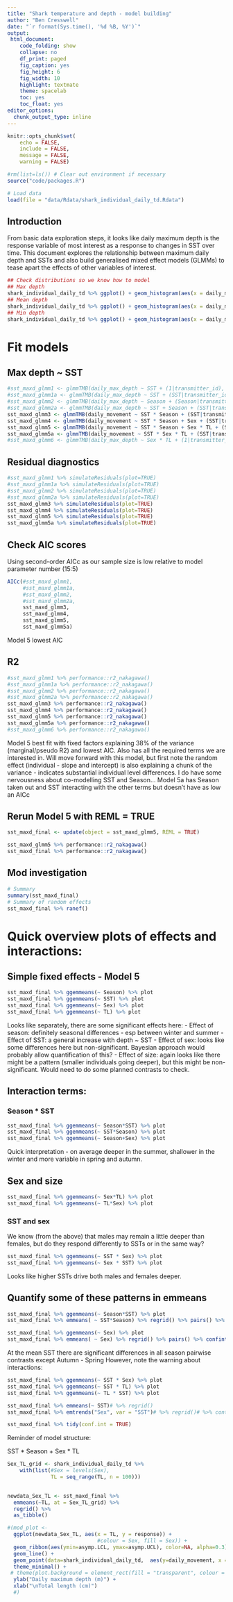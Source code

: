 ```yaml
---
title: "Shark temperature and depth - model building"
author: "Ben Cresswell"
date: "`r format(Sys.time(), '%d %B, %Y')`"
output: 
 html_document:
    code_folding: show
    collapse: no
    df_print: paged
    fig_caption: yes
    fig_height: 6
    fig_width: 10
    highlight: textmate
    theme: spacelab
    toc: yes
    toc_float: yes
editor_options: 
  chunk_output_type: inline
---
```



```r
knitr::opts_chunk$set(
	echo = FALSE,
	include = FALSE,
	message = FALSE,
	warning = FALSE)
```


```r
#rm(list=ls()) # Clear out environment if necessary
source("code/packages.R")
```


```r
# Load data
load(file = "data/Rdata/shark_individual_daily_td.Rdata")
```


## Introduction

From basic data exploration steps, it looks like daily maximum depth is the response variable of most interest as a response to changes in SST over time. This document explores the relationship between maximum daily depth and SSTs and also build generalised mixed effect models (GLMMs) to tease apart the effects of other variables of interest.


```r
## Check distributions so we know how to model
## Max depth
shark_individual_daily_td %>% ggplot() + geom_histogram(aes(x = daily_max_depth))
## Mean depth
shark_individual_daily_td %>% ggplot() + geom_histogram(aes(x = daily_mean_depth))
## Min depth
shark_individual_daily_td %>% ggplot() + geom_histogram(aes(x = daily_max_depth))
```




# Fit models


## Max depth ~ SST
```r
#sst_maxd_glmm1 <- glmmTMB(daily_max_depth ~ SST + (1|transmitter_id), data = shark_individual_daily_td, family = tweedie(), REML = FALSE) # Too simple (only random slope)
#sst_maxd_glmm1a <- glmmTMB(daily_max_depth ~ SST + (SST|transmitter_id), data = shark_individual_daily_td, family = tweedie(), REML = FALSE) # Too simple? Gets at the SST story though
#sst_maxd_glmm2 <- glmmTMB(daily_max_depth ~ Season + (Season|transmitter_id), data = shark_individual_daily_td, family = tweedie(), REML = FALSE) # Too simple - def needs SST in there
#sst_maxd_glmm2a <- glmmTMB(daily_max_depth ~ SST + Season + (SST|transmitter_id), data = shark_individual_daily_td, family = tweedie(), REML = FALSE) # Too simple - need SST * season
sst_maxd_glmm3 <- glmmTMB(daily_movement ~ SST * Season + (SST|transmitter_id), data = shark_individual_daily_td, family = tweedie(), REML = FALSE)
sst_maxd_glmm4 <- glmmTMB(daily_movement ~ SST * Season + Sex + (SST|transmitter_id), data = shark_individual_daily_td, family = tweedie(), REML = FALSE)
sst_maxd_glmm5 <- glmmTMB(daily_movement ~ SST * Season + Sex * TL + (SST|transmitter_id), data = shark_individual_daily_td, family = tweedie(), REML = FALSE)
sst_maxd_glmm5a <- glmmTMB(daily_movement ~ SST * Sex * TL + (SST|transmitter_id), data = shark_individual_daily_td, family = tweedie(), REML = FALSE)
#sst_maxd_glmm6 <- glmmTMB(daily_max_depth ~ Sex * TL + (1|transmitter_id), data = shark_individual_daily_td, family = tweedie(), REML = FALSE)

```

## Residual diagnostics
```r
#sst_maxd_glmm1 %>% simulateResiduals(plot=TRUE)
#sst_maxd_glmm1a %>% simulateResiduals(plot=TRUE)
#sst_maxd_glmm2 %>% simulateResiduals(plot=TRUE)
#sst_maxd_glmm2a %>% simulateResiduals(plot=TRUE)
sst_maxd_glmm3 %>% simulateResiduals(plot=TRUE)
sst_maxd_glmm4 %>% simulateResiduals(plot=TRUE)
sst_maxd_glmm5 %>% simulateResiduals(plot=TRUE)
sst_maxd_glmm5a %>% simulateResiduals(plot=TRUE)
```
## Check AIC scores
Using second-order AICc as our sample size is low relative to model parameter number (15:5)
```r
AICc(#sst_maxd_glmm1, 
     #sst_maxd_glmm1a, 
     #sst_maxd_glmm2, 
     #sst_maxd_glmm2a, 
     sst_maxd_glmm3, 
     sst_maxd_glmm4, 
     sst_maxd_glmm5, 
     sst_maxd_glmm5a)
```
Model 5 lowest AIC

## R2
```r
#sst_maxd_glmm1 %>% performance::r2_nakagawa()
#sst_maxd_glmm1a %>% performance::r2_nakagawa()
#sst_maxd_glmm2 %>% performance::r2_nakagawa()
#sst_maxd_glmm2a %>% performance::r2_nakagawa()
sst_maxd_glmm3 %>% performance::r2_nakagawa()
sst_maxd_glmm4 %>% performance::r2_nakagawa()
sst_maxd_glmm5 %>% performance::r2_nakagawa()
sst_maxd_glmm5a %>% performance::r2_nakagawa()
#sst_maxd_glmm6 %>% performance::r2_nakagawa()
```
Model 5 best fit with fixed factors explaining 38% of the variance (marginal/pseudo R2) and lowest AIC. Also has all the required terms we are interested in. Will move forward with this model, but first note the random effect (individual - slope and intercept) is also explaining a chunk of the variance - indicates substantial individual level differences. I do have some nervousness about co-modelling SST and Season... Model 5a has Season taken out and SST interacting with the other terms but doesn't have as low an AICc

## Rerun Model 5 with REML = TRUE
```r
sst_maxd_final <- update(object = sst_maxd_glmm5, REML = TRUE)
```

```r
sst_maxd_glmm5 %>% performance::r2_nakagawa()
sst_maxd_final %>% performance::r2_nakagawa()

```

## Mod investigation
```r
# Summary
summary(sst_maxd_final)
# Summary of random effects
sst_maxd_final %>% ranef()

```


# Quick overview plots of effects and interactions:

## Simple fixed effects - Model 5
```r
sst_maxd_final %>% ggemmeans(~ Season) %>% plot
sst_maxd_final %>% ggemmeans(~ SST) %>% plot
sst_maxd_final %>% ggemmeans(~ Sex) %>% plot
sst_maxd_final %>% ggemmeans(~ TL) %>% plot
```
Looks like separately, there are some significant effects here:
- Effect of season: definitely seasonal differences - esp between winter and summer
- Effect of SST: a general increase with depth ~ SST
- Effect of sex: looks like some differences here but non-significant. Bayesian approach would probably allow quantification of this?
- Effect of size: again looks like there might be a pattern (smaller individuals going deeper), but this might be non-significant. Would need to do some planned contrasts to check.


## Interaction terms:

### Season * SST
```r
sst_maxd_final %>% ggemmeans(~ Season*SST) %>% plot
sst_maxd_final %>% ggemmeans(~ SST*Season) %>% plot
sst_maxd_final %>% ggemmeans(~ Season+Sex) %>% plot

```
Quick interpretation - on average deeper in the summer, shallower in the winter and more variable in spring and autumn.

## Sex and size
```r
sst_maxd_final %>% ggemmeans(~ Sex*TL) %>% plot
sst_maxd_final %>% ggemmeans(~ TL*Sex) %>% plot
```


### SST and sex 
We know (from the above) that males may remain a little deeper than females, but do they respond differently to SSTs or in the same way?
```r
sst_maxd_final %>% ggemmeans(~ SST * Sex) %>% plot
sst_maxd_final %>% ggemmeans(~ Sex * SST) %>% plot
```

Looks like higher SSTs drive both males and females deeper.

## Quantify some of these patterns in emmeans

```r
sst_maxd_final %>% ggemmeans(~ Season*SST) %>% plot
sst_maxd_final %>% emmeans( ~ SST*Season) %>% regrid() %>% pairs() %>% confint()

sst_maxd_final %>% ggemmeans(~ Sex) %>% plot
sst_maxd_final %>% emmeans( ~ Sex) %>% regrid() %>% pairs() %>% confint()
```
At the mean SST there are significant differences in all season pairwise contrasts except Autumn - Spring
However, note the warning about interactions:


```r
sst_maxd_final %>% ggemmeans(~ SST * Sex) %>% plot
sst_maxd_final %>% ggemmeans(~ SST * TL) %>% plot
sst_maxd_final %>% ggemmeans(~ TL * SST) %>% plot
```


```r
sst_maxd_final %>% emmeans(~ SST)# %>% regrid()
sst_maxd_final %>% emtrends("Sex", var = "SST")# %>% regrid()# %>% contrast()
```


```r
sst_maxd_final %>% tidy(conf.int = TRUE)
```

Reminder of model structure:

SST * Season + Sex * TL 


```r
Sex_TL_grid <- shark_individual_daily_td %>% 
    with(list(#Sex = levels(Sex),
              TL = seq_range(TL, n = 100)))

  
newdata_Sex_TL <- sst_maxd_final %>% 
  emmeans(~TL, at = Sex_TL_grid) %>% 
  regrid() %>% 
  as_tibble()

#(mod_plot <- 
  ggplot(newdata_Sex_TL, aes(x = TL, y = response)) +
                             #colour = Sex, fill = Sex)) +
  geom_ribbon(aes(ymin=asymp.LCL, ymax=asymp.UCL), color=NA, alpha=0.3) +
  geom_line() +
  geom_point(data=shark_individual_daily_td,  aes(y=daily_movement, x = TL), alpha = 0.4, pch = 21) +
  theme_minimal() +
 # theme(plot.background = element_rect(fill = "transparent", colour = "black", linewidth = 1)) +
  ylab("Daily maximum depth (m)") + 
  xlab("\nTotal length (cm)")
  #)


```








